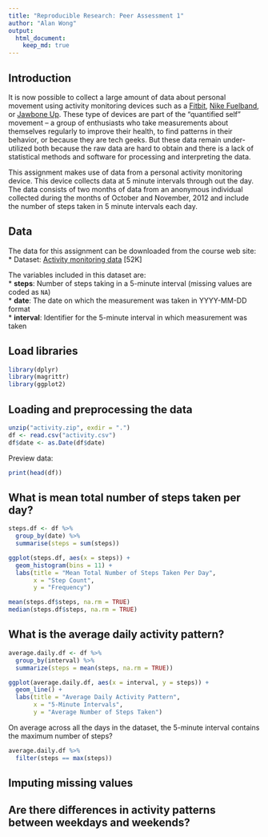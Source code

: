 ```yaml
---
title: "Reproducible Research: Peer Assessment 1"
author: "Alan Wong"
output: 
  html_document:
    keep_md: true
---
```


## Introduction

It is now possible to collect a large amount of data about personal movement using activity monitoring devices such as a
[Fitbit](http://www.fitbit.com), [Nike Fuelband](http://www.nike.com/us/en_us/c/nikeplus-fuelband), or [Jawbone Up](https://jawbone.com/up). These type of devices are part of the "quantified self" movement -- a group of enthusiasts who take measurements about themselves regularly to improve their health, to find patterns in their behavior, or because they are tech geeks. But these data remain under-utilized both because the raw data are hard to obtain and there is a lack of statistical methods and software for processing and interpreting the data.  

This assignment makes use of data from a personal activity monitoring device. This device collects data at 5 minute intervals through out the day. The data consists of two months of data from an anonymous individual collected during the months of October and November, 2012 and include the number of steps taken in 5 minute intervals each day.  

## Data

The data for this assignment can be downloaded from the course web site:
* Dataset: [Activity monitoring data](https://d396qusza40orc.cloudfront.net/repdata%2Fdata%2Factivity.zip) [52K]  

The variables included in this dataset are:  
* **steps**: Number of steps taking in a 5-minute interval (missing values are coded as `NA`)  
* **date**: The date on which the measurement was taken in YYYY-MM-DD format  
* **interval**: Identifier for the 5-minute interval in which measurement was taken  

## Load libraries
```r
library(dplyr)
library(magrittr)
library(ggplot2)
```

## Loading and preprocessing the data
```r
unzip("activity.zip", exdir = ".")
df <- read.csv("activity.csv")
df$date <- as.Date(df$date)
```

Preview data:
```r
print(head(df))
```


## What is mean total number of steps taken per day?
```r
steps.df <- df %>%
  group_by(date) %>%
  summarise(steps = sum(steps))

ggplot(steps.df, aes(x = steps)) +
  geom_histogram(bins = 11) +
  labs(title = "Mean Total Number of Steps Taken Per Day",
       x = "Step Count",
       y = "Frequency")

mean(steps.df$steps, na.rm = TRUE)
median(steps.df$steps, na.rm = TRUE)
```


## What is the average daily activity pattern?
```r
average.daily.df <- df %>%
  group_by(interval) %>%
  summarize(steps = mean(steps, na.rm = TRUE))

ggplot(average.daily.df, aes(x = interval, y = steps)) +
  geom_line() +
  labs(title = "Average Daily Activity Pattern",
       x = "5-Minute Intervals",
       y = "Average Number of Steps Taken")
```

On average across all the days in the dataset, the 5-minute interval contains the maximum number of steps?

```r
average.daily.df %>%
  filter(steps == max(steps))
```

## Imputing missing values



## Are there differences in activity patterns between weekdays and weekends?

